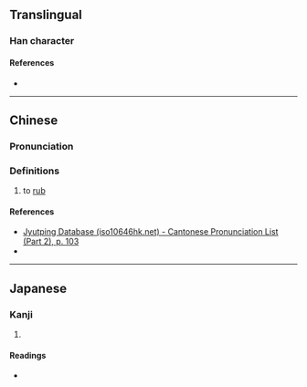 {{character info/new}}
==Translingual==

===Han character===
{{Han char|rn=50|rad=巾|as=15|sn=18|four=48227|canj=LBHAL|ids=⿰巾節}}

====References====
* {{Han ref|kx=0338.050|dkj=09135|dj=0644.360|hdz=10758.030|uh=5E6F|ud=24175|bh=E96E|bd=59758}}

----

==Chinese==
{{zh-forms|alt=擳}}

===Pronunciation===
{{zh-pron
|m=jié
|c=zit3
|cat=v
}}

===Definitions===
{{zh-hanzi}}

# to [[rub]]

====References====
* [http://www.iso10646hk.net/jp/document/download.jsp Jyutping Database (iso10646hk.net) - Cantonese Pronunciation List (Part 2), p. 103]
* {{R:yue:mfccd}}
----

==Japanese==

===Kanji===
{{ja-kanji|grade=|rs=巾15}}

# {{rfdef|ja|sort=巾15}}

====Readings====
* {{ja-readings|on=[[せつ]] (setsu), [[せち]] (sechi), [[さつ]] (satsu), [[さち]] (sachi)|kun=[[ぬぐふ]] (nugufu)}}